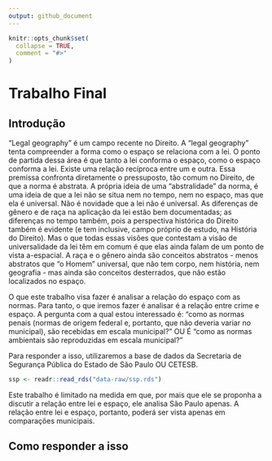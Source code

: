 ```yaml
---
output: github_document
---
```


<!-- README.md is generated from README.Rmd. Please edit that file -->

```r
knitr::opts_chunk$set(
  collapse = TRUE,
  comment = "#>"
)
```

# Trabalho Final

## Introdução 

"Legal geography" é um campo recente no Direito. A "legal geography" tenta compreender a forma como o espaço se relaciona com a lei. O ponto de partida dessa área é que tanto a lei conforma o espaço, como o espaço conforma a lei. Existe uma relação recíproca entre um e outra. Essa premissa confronta diretamente o pressuposto, tão comum no Direito, de que a norma é abstrata. A própria ideia de uma "abstralidade" da norma, é uma ideia de que a lei não se situa nem no tempo, nem no espaço, mas que ela é universal. Não é novidade que a lei não é universal. As diferenças de gênero e de raça na aplicação da lei estão bem documentadas; as diferenças no tempo também, pois a perspectiva histórica do Direito também é evidente (e tem inclusive, campo próprio de estudo, na História do Direito). Mas o que todas essas visões que contestam a visão de universalidade da lei têm em comum é que elas ainda falam de um ponto de vista a-espacial. A raça e o gênero ainda são conceitos abstratos - menos abstratos que "o Homem" universal, que não tem corpo, nem história, nem geografia - mas ainda são conceitos desterrados, que não estão localizados no espaço.  

O que este trabalho visa fazer é analisar a relação do espaço com as normas. Para tanto, o que iremos fazer é analisar é a relação entre crime e espaço. A pergunta com a qual estou interessado é: "como as normas penais (normas de origem federal e, portanto, que não deveria variar no municipal), são recebidas em escala municipal?" OU É "como as normas ambientais são reproduzidas em escala municipal?"

Para responder a isso, utilizaremos a base de dados da Secretaria de Segurança Pública do Estado de São Paulo OU CETESB.


```r
ssp <- readr::read_rds("data-raw/ssp.rds")
```

Este trabalho é limitado na medida em que, por mais que ele se proponha a discutir a relação entre lei e espaço, ele analisa São Paulo apenas. A relação entre lei e espaço, portanto, poderá ser vista apenas em comparações municipais. 

## Como responder a isso


